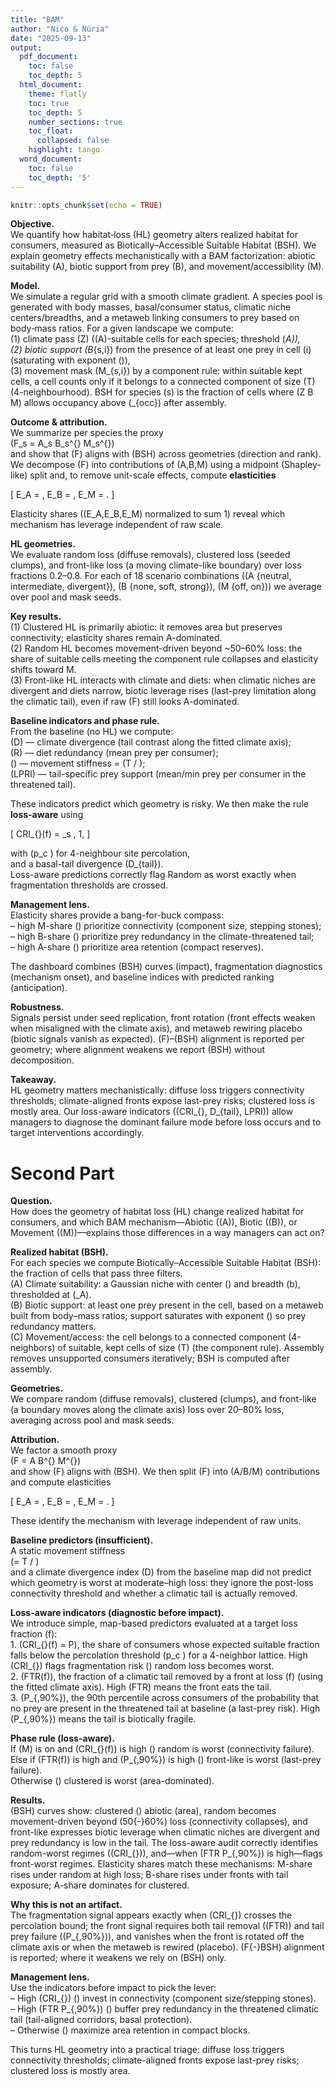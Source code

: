 ```yaml
---
title: "BAM"
author: "Nico & Núria"
date: "2025-09-13"
output:
  pdf_document:
    toc: false
    toc_depth: 5
  html_document:
    theme: flatly
    toc: true
    toc_depth: 5
    number_sections: true
    toc_float:
      collapsed: false
    highlight: tango
  word_document:
    toc: false
    toc_depth: '5'
---
```


```r
knitr::opts_chunk$set(echo = TRUE)
```

**Objective.**  
We quantify how habitat‐loss (HL) geometry alters realized habitat for consumers, measured as Biotically–Accessible Suitable Habitat (BSH). We explain geometry effects mechanistically with a BAM factorization: abiotic suitability \(A\), biotic support from prey \(B\), and movement/accessibility \(M\).

**Model.**  
We simulate a regular grid with a smooth climate gradient. A species pool is generated with body masses, basal/consumer status, climatic niche centers/breadths, and a metaweb linking consumers to prey based on body‐mass ratios. For a given landscape we compute:  
(1) climate pass \(Z\) (\(A\)-suitable cells for each species; threshold \(\tau_A\)),  
(2) biotic support \(B_{s,i}\) from the presence of at least one prey in cell \(i\) (saturating with exponent \(\gamma\)),  
(3) movement mask \(M_{s,i}\) by a component rule: within suitable kept cells, a cell counts only if it belongs to a connected component of size \(\geq T\) (4-neighbourhood). BSH for species \(s\) is the fraction of cells where \(Z \cdot B \cdot M\) allows occupancy above \(\tau_{occ}\) after assembly.

**Outcome & attribution.**  
We summarize per species the proxy  
\(F_s = A_s \cdot B_s^{\beta} \cdot M_s^{\mu}\)  
and show that \(\Delta F\) aligns with \(\Delta BSH\) across geometries (direction and rank). We decompose \(\Delta F\) into contributions of \(A,B,M\) using a midpoint (Shapley-like) split and, to remove unit-scale effects, compute **elasticities**  

\[
E_A = \frac{|\Delta A|}{\bar{A}}, \quad
E_B = \beta \cdot \frac{|\Delta B|}{\bar{B}}, \quad
E_M = \mu \cdot \frac{|\Delta M|}{\bar{M}} .
\]

Elasticity shares \((E_A,E_B,E_M\) normalized to sum 1) reveal which mechanism has leverage independent of raw scale.

**HL geometries.**  
We evaluate random loss (diffuse removals), clustered loss (seeded clumps), and front-like loss (a moving climate-like boundary) over loss fractions 0.2–0.8. For each of 18 scenario combinations (\(A \in \{neutral, intermediate, divergent\}\), \(B \in \{none, soft, strong\}\), \(M \in \{off, on\}\)) we average over pool and mask seeds.

**Key results.**  
(1) Clustered HL is primarily abiotic: it removes area but preserves connectivity; elasticity shares remain A-dominated.  
(2) Random HL becomes movement-driven beyond ~50–60% loss: the share of suitable cells meeting the component rule collapses and elasticity shifts toward M.  
(3) Front-like HL interacts with climate and diets: when climatic niches are divergent and diets narrow, biotic leverage rises (last-prey limitation along the climatic tail), even if raw \(\Delta F\) still looks A-dominated.

**Baseline indicators and phase rule.**  
From the baseline (no HL) we compute:  
\(D\) — climate divergence (tail contrast along the fitted climate axis);  
\(R\) — diet redundancy (mean prey per consumer);  
\(\Theta\) — movement stiffness = \(T / \text{mean number of climatically suitable cells per consumer}\);  
\(LPRI\) — tail-specific prey support (mean/min prey per consumer in the threatened tail).  

These indicators predict which geometry is risky. We then make the rule **loss-aware** using  

\[
CRI_{\ell}(f) = \text{mean}_s \, 1\big[ (1-f) p_{0,s} < p_c \big],
\]

with \(p_c \approx 0.593\) for 4-neighbour site percolation,  
and a basal-tail divergence \(D_{tail}\).  
Loss-aware predictions correctly flag Random as worst exactly when fragmentation thresholds are crossed.

**Management lens.**  
Elasticity shares provide a bang-for-buck compass:  
– high M-share \(\Rightarrow\) prioritize connectivity (component size, stepping stones);  
– high B-share \(\Rightarrow\) prioritize prey redundancy in the climate-threatened tail;  
– high A-share \(\Rightarrow\) prioritize area retention (compact reserves).  

The dashboard combines \(\Delta BSH\) curves (impact), fragmentation diagnostics (mechanism onset), and baseline indices with predicted ranking (anticipation).

**Robustness.**  
Signals persist under seed replication, front rotation (front effects weaken when misaligned with the climate axis), and metaweb rewiring placebo (biotic signals vanish as expected). \(\Delta F\)–\(\Delta BSH\) alignment is reported per geometry; where alignment weakens we report \(\Delta BSH\) without decomposition.

**Takeaway.**  
HL geometry matters mechanistically: diffuse loss triggers connectivity thresholds; climate-aligned fronts expose last-prey risks; clustered loss is mostly area. Our loss-aware indicators (\(CRI_{\ell}, D_{tail}, LPRI\)) allow managers to diagnose the dominant failure mode before loss occurs and to target interventions accordingly.

# Second Part
**Question.**  
How does the geometry of habitat loss (HL) change realized habitat for consumers, and which BAM mechanism—Abiotic (\(A\)), Biotic (\(B\)), or Movement (\(M\))—explains those differences in a way managers can act on?

**Realized habitat (BSH).**  
For each species we compute Biotically–Accessible Suitable Habitat (BSH): the fraction of cells that pass three filters.  
(A) Climate suitability: a Gaussian niche with center \(\mu\) and breadth \(b\), thresholded at \(\tau_A\).  
(B) Biotic support: at least one prey present in the cell, based on a metaweb built from body–mass ratios; support saturates with exponent \(\gamma\) so prey redundancy matters.  
(C) Movement/access: the cell belongs to a connected component (4-neighbors) of suitable, kept cells of size \(\geq T\) (the component rule). Assembly removes unsupported consumers iteratively; BSH is computed after assembly.

**Geometries.**  
We compare random (diffuse removals), clustered (clumps), and front-like (a boundary moves along the climate axis) loss over 20–80% loss, averaging across pool and mask seeds.

**Attribution.**  
We factor a smooth proxy  
\(F = A \cdot B^{\beta} \cdot M^{\mu}\)  
and show \(\Delta F\) aligns with \(\Delta BSH\). We then split \(\Delta F\) into \(A/B/M\) contributions and compute elasticities  

\[
E_A = \frac{|\Delta A|}{\bar{A}}, \quad
E_B = \beta \cdot \frac{|\Delta B|}{\bar{B}}, \quad
E_M = \mu \cdot \frac{|\Delta M|}{\bar{M}} .
\]

These identify the mechanism with leverage independent of raw units.

**Baseline predictors (insufficient).**  
A static movement stiffness  
\(\Theta = T / \text{mean suitable area}\)  
and a climate divergence index \(D\) from the baseline map did not predict which geometry is worst at moderate–high loss: they ignore the post-loss connectivity threshold and whether a climatic tail is actually removed.

**Loss-aware indicators (diagnostic before impact).**  
We introduce simple, map-based predictors evaluated at a target loss fraction \(f\):  
1. \(CRI_{\ell}(f) = P\big[(1-f) p_{0} < p_c\big]\), the share of consumers whose expected suitable fraction falls below the percolation threshold \(p_c \approx 0.593\) for a 4-neighbor lattice. High \(CRI_{\ell}\) flags fragmentation risk \(\Rightarrow\) random loss becomes worst.  
2. \(FTR(f)\), the fraction of a climatic tail removed by a front at loss \(f\) (using the fitted climate axis). High \(FTR\) means the front eats the tail.  
3. \(P_{\text{fail},90\%}\), the 90th percentile across consumers of the probability that no prey are present in the threatened tail at baseline (a last-prey risk). High \(P_{\text{fail},90\%}\) means the tail is biotically fragile.

**Phase rule (loss-aware).**  
If \(M\) is on and \(CRI_{\ell}(f)\) is high \(\Rightarrow\) random is worst (connectivity failure).  
Else if \(FTR(f)\) is high and \(P_{\text{fail},90\%}\) is high \(\Rightarrow\) front-like is worst (last-prey failure).  
Otherwise \(\Rightarrow\) clustered is worst (area-dominated).

**Results.**  
\(\Delta BSH\) curves show: clustered \(\approx\) abiotic (area), random becomes movement-driven beyond \(\sim 50{-}60\%\) loss (connectivity collapses), and front-like expresses biotic leverage when climatic niches are divergent and prey redundancy is low in the tail. The loss-aware audit correctly identifies random-worst regimes (\(CRI_{\ell}\)), and—when \(FTR \times P_{\text{fail},90\%}\) is high—flags front-worst regimes. Elasticity shares match these mechanisms: M-share rises under random at high loss; B-share rises under fronts with tail exposure; A-share dominates for clustered.

**Why this is not an artifact.**  
The fragmentation signal appears exactly when \(CRI_{\ell}\) crosses the percolation bound; the front signal requires both tail removal (\(FTR\)) and tail prey failure (\(P_{\text{fail},90\%}\)), and vanishes when the front is rotated off the climate axis or when the metaweb is rewired (placebo). \(\Delta F{-}\Delta BSH\) alignment is reported; where it weakens we rely on \(\Delta BSH\) only.

**Management lens.**  
Use the indicators before impact to pick the lever:  
– High \(CRI_{\ell}\) \(\Rightarrow\) invest in connectivity (component size/stepping stones).  
– High \(FTR \times P_{\text{fail},90\%}\) \(\Rightarrow\) buffer prey redundancy in the threatened climatic tail (tail-aligned corridors, basal protection).  
– Otherwise \(\Rightarrow\) maximize area retention in compact blocks.  

This turns HL geometry into a practical triage: diffuse loss triggers connectivity thresholds; climate-aligned fronts expose last-prey risks; clustered loss is mostly area.


